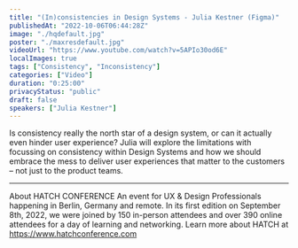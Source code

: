 ```yaml
---
title: "(In)consistencies in Design Systems - Julia Kestner (Figma)"
publishedAt: "2022-10-06T06:44:28Z"
image: "./hqdefault.jpg"
poster: "./maxresdefault.jpg"
videoUrl: "https://www.youtube.com/watch?v=5APIo30od6E"
localImages: true
tags: ["Consistency", "Inconsistency"]
categories: ["Video"]
duration: "0:25:00"
privacyStatus: "public"
draft: false
speakers: ["Julia Kestner"]
---
```


Is consistency really the north star of a design system, or can it actually even hinder user experience? Julia will explore the limitations with focussing on consistency within Design Systems and how we should embrace the mess to deliver user experiences that matter to the customers – not just to the product teams.

---

About HATCH CONFERENCE
An event for UX & Design Professionals happening in Berlin, Germany and remote. In its first edition on September 8th, 2022, we were joined by 150 in-person attendees and over 390 online attendees for a day of learning and networking. Learn more about HATCH at https://www.hatchconference.com
